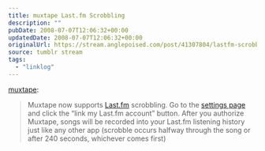 ```yaml
---
title: muxtape Last.fm Scrobbling
description: ""
pubDate: 2008-07-07T12:06:32+00:00
updatedDate: 2008-07-07T12:06:32+00:00
originalUrl: https://stream.anglepoised.com/post/41307804/lastfm-scrobbling
source: tumblr stream
tags:
  - "linklog"
---
```


[muxtape][1]:

> Muxtape now supports [Last.fm][2] scrobbling. Go to the [settings page][3] and click the “link my Last.fm account” button. After you authorize Muxtape, songs will be recorded into your Last.fm listening history just like any other app (scrobble occurs halfway through the song or after 240 seconds, whichever comes first)

[1]: http://muxtape.tumblr.com/post/41303699/last-fm-scrobbling
[2]: http://www.last.fm/
[3]: http://muxtape.com/settings
